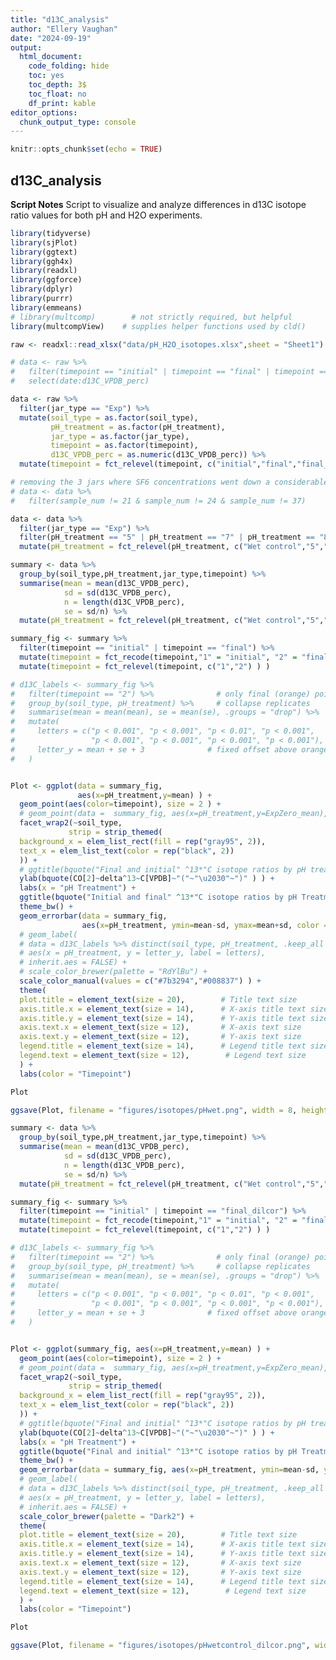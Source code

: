 ```yaml
---
title: "d13C_analysis"
author: "Ellery Vaughan"
date: "2024-09-19"
output:
  html_document:
    code_folding: hide
    toc: yes
    toc_depth: 3$
    toc_float: no
    df_print: kable 
editor_options:
  chunk_output_type: console
---
```


```r
knitr::opts_chunk$set(echo = TRUE)
```

## d13C_analysis

**Script Notes**
Script to visualize and analyze differences in d13C isotope ratio values for both pH and H2O experiments.  

```r

library(tidyverse)
library(sjPlot)
library(ggtext)
library(ggh4x)
library(readxl)
library(ggforce)
library(dplyr)
library(purrr)
library(emmeans)
# library(multcomp)        # not strictly required, but helpful
library(multcompView)    # supplies helper functions used by cld()

```

```r

raw <- readxl::read_xlsx("data/pH_H2O_isotopes.xlsx",sheet = "Sheet1")

# data <- raw %>% 
#   filter(timepoint == "initial" | timepoint == "final" | timepoint == "final_dilcor" | timepoint == "exp_zero" ) %>%
#   select(date:d13C_VPDB_perc)

data <- raw %>% 
  filter(jar_type == "Exp") %>% 
  mutate(soil_type = as.factor(soil_type),
         pH_treatment = as.factor(pH_treatment),
         jar_type = as.factor(jar_type),
         timepoint = as.factor(timepoint),
         d13C_VPDB_perc = as.numeric(d13C_VPDB_perc)) %>% 
  mutate(timepoint = fct_relevel(timepoint, c("initial","final","final_dilcor","exp_zero"))) 

# removing the 3 jars where SF6 concentrations went down a considerable amount suggesting potential leakage 
# data <- data %>%
#   filter(sample_num != 21 & sample_num != 24 & sample_num != 37) 

data <- data %>% 
  filter(jar_type == "Exp") %>% 
  filter(pH_treatment == "5" | pH_treatment == "7" | pH_treatment == "8" | pH_treatment == "Wet control" ) %>% 
  mutate(pH_treatment = fct_relevel(pH_treatment, c("Wet control","5","7","8") ) ) 

```

```r

summary <- data %>% 
  group_by(soil_type,pH_treatment,jar_type,timepoint) %>% 
  summarise(mean = mean(d13C_VPDB_perc),
            sd = sd(d13C_VPDB_perc),
            n = length(d13C_VPDB_perc),
            se = sd/n) %>% 
  mutate(pH_treatment = fct_relevel(pH_treatment, c("Wet control","5","7","8") ) ) 

summary_fig <- summary %>% 
  filter(timepoint == "initial" | timepoint == "final") %>% 
  mutate(timepoint = fct_recode(timepoint,"1" = "initial", "2" = "final")) %>% 
  mutate(timepoint = fct_relevel(timepoint, c("1","2") ) ) 

# d13C_labels <- summary_fig %>%
#   filter(timepoint == "2") %>%              # only final (orange) points
#   group_by(soil_type, pH_treatment) %>%     # collapse replicates
#   summarise(mean = mean(mean), se = mean(se), .groups = "drop") %>%
#   mutate(
#     letters = c("p < 0.001", "p < 0.001", "p < 0.01", "p < 0.001",
#                 "p < 0.001", "p < 0.001", "p < 0.001", "p < 0.001"), # 8 total (4 per soil_type)
#     letter_y = mean + se + 3              # fixed offset above orange points
#   )


Plot <- ggplot(data = summary_fig, 
               aes(x=pH_treatment,y=mean) ) +
  geom_point(aes(color=timepoint), size = 2 ) +
  # geom_point(data =  summary_fig, aes(x=pH_treatment,y=ExpZero_mean), color="black" ) +
  facet_wrap2(~soil_type,
             strip = strip_themed(
  background_x = elem_list_rect(fill = rep("gray95", 2)),
  text_x = elem_list_text(color = rep("black", 2))
  )) +
  # ggtitle(bquote("Final and initial" ^13*"C isotope ratios by pH treatment and soil type") ) +
  ylab(bquote(CO[2]~delta^13~C[VPDB]~"("~"\u2030"~")" ) ) +
  labs(x = "pH Treatment") +
  ggtitle(bquote("Initial and final" ^13*"C isotope ratios by pH Treatment") ) +
  theme_bw() +
  geom_errorbar(data = summary_fig, 
                aes(x=pH_treatment, ymin=mean-sd, ymax=mean+sd, color = timepoint), width=0.25, linewidth=.4) +
  # geom_label(
  # data = d13C_labels %>% distinct(soil_type, pH_treatment, .keep_all = TRUE),
  # aes(x = pH_treatment, y = letter_y, label = letters),
  # inherit.aes = FALSE) +
  # scale_color_brewer(palette = "RdYlBu") +
  scale_color_manual(values = c("#7b3294","#008837") ) +
  theme(
  plot.title = element_text(size = 20),        # Title text size
  axis.title.x = element_text(size = 14),      # X-axis title text size
  axis.title.y = element_text(size = 14),      # Y-axis title text size
  axis.text.x = element_text(size = 12),       # X-axis text size
  axis.text.y = element_text(size = 12),       # Y-axis text size
  legend.title = element_text(size = 14),      # Legend title text size
  legend.text = element_text(size = 12),        # Legend text size
  ) +
  labs(color = "Timepoint")

Plot

ggsave(Plot, filename = "figures/isotopes/pHwet.png", width = 8, height = 5)

```


```r

summary <- data %>% 
  group_by(soil_type,pH_treatment,jar_type,timepoint) %>% 
  summarise(mean = mean(d13C_VPDB_perc),
            sd = sd(d13C_VPDB_perc),
            n = length(d13C_VPDB_perc),
            se = sd/n) %>% 
  mutate(pH_treatment = fct_relevel(pH_treatment, c("Wet control","5","7","8") ) ) 

summary_fig <- summary %>% 
  filter(timepoint == "initial" | timepoint == "final_dilcor") %>% 
  mutate(timepoint = fct_recode(timepoint,"1" = "initial", "2" = "final_dilcor")) %>% 
  mutate(timepoint = fct_relevel(timepoint, c("1","2") ) ) 

# d13C_labels <- summary_fig %>%
#   filter(timepoint == "2") %>%              # only final (orange) points
#   group_by(soil_type, pH_treatment) %>%     # collapse replicates
#   summarise(mean = mean(mean), se = mean(se), .groups = "drop") %>%
#   mutate(
#     letters = c("p < 0.001", "p < 0.001", "p < 0.01", "p < 0.001",
#                 "p < 0.001", "p < 0.001", "p < 0.001", "p < 0.001"), # 8 total (4 per soil_type)
#     letter_y = mean + se + 3              # fixed offset above orange points
#   )


Plot <- ggplot(summary_fig, aes(x=pH_treatment,y=mean) ) +
  geom_point(aes(color=timepoint), size = 2 ) +
  # geom_point(data =  summary_fig, aes(x=pH_treatment,y=ExpZero_mean), color="black" ) +
  facet_wrap2(~soil_type,
             strip = strip_themed(
  background_x = elem_list_rect(fill = rep("gray95", 2)),
  text_x = elem_list_text(color = rep("black", 2)) 
  )) +
  # ggtitle(bquote("Final and initial" ^13*"C isotope ratios by pH treatment and soil type") ) +
  ylab(bquote(CO[2]~delta^13~C[VPDB]~"("~"\u2030"~")" ) ) +
  labs(x = "pH Treatment") +
  ggtitle(bquote("Final and initial" ^13*"C isotope ratios by pH Treatment") ) +
  theme_bw() +
  geom_errorbar(data = summary_fig, aes(x=pH_treatment, ymin=mean-sd, ymax=mean+sd, color = timepoint), width=0.25, linewidth=.4) +
  # geom_label(
  # data = d13C_labels %>% distinct(soil_type, pH_treatment, .keep_all = TRUE),
  # aes(x = pH_treatment, y = letter_y, label = letters),
  # inherit.aes = FALSE) +
  scale_color_brewer(palette = "Dark2") +
  theme(
  plot.title = element_text(size = 20),        # Title text size
  axis.title.x = element_text(size = 14),      # X-axis title text size
  axis.title.y = element_text(size = 14),      # Y-axis title text size
  axis.text.x = element_text(size = 12),       # X-axis text size
  axis.text.y = element_text(size = 12),       # Y-axis text size
  legend.title = element_text(size = 14),      # Legend title text size
  legend.text = element_text(size = 12),        # Legend text size
  ) +
  labs(color = "Timepoint")

Plot

ggsave(Plot, filename = "figures/isotopes/pHwetcontrol_dilcor.png", width = 8.5, height = 5)

```
